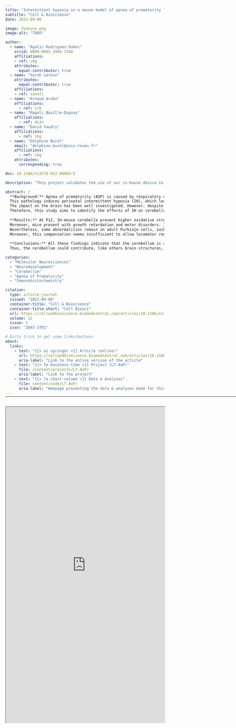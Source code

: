 ```yaml
---
title: "Intermittent hypoxia in a mouse model of apnea of prematurity leads to a retardation of cerebellar development and long-term functional deficits"
subtitle: "Cell & Bioscience"
date: 2022-09-06

image: feature.png
image-alt: "TODO"

author:
  - name: "Agalic Rodriguez-Duboc"
    orcid: 0000-0002-2084-3780
    affiliations:
    - ref: cbg
    attributes:
      equal-contributor: true
  - name: "Sarah Leroux"
    attributes:
      equal-contributor: true
    affiliations:
    - ref: sanofi
  - name: "Arnaud Arabo"
    affiliations:
      - ref: srb
  - name: "Magali Basille-Duguay"
    affiliations:
      - ref: dc2n
  - name: "David Vaudry"
    affiliations:
      - ref: cbg
  - name: "Delphine Burel"
    email: "delphine.burel@univ-rouen.fr"
    affiliations:
      - ref: cbg
    attributes:
      corresponding: true

doi: 10.1186/s13578-022-00869-5

description: "This project validates the use of our in-house device to implement an intermittent hypoxia protocol mimicking apnea of prematurity."

abstract: |
  **Background:** Apnea of prematurity (AOP) is caused by respiratory control immaturity and affects nearly 50% of premature newborns. 
  This pathology induces perinatal intermittent hypoxia (IH), which leads to neurodevelopmental disorders. 
  The impact on the brain has been well investigated. However, despite its functional importance and immaturity at birth, the involvement of the cerebellum remains poorly understood. 
  Therefore, this study aims to identify the effects of IH on cerebellar development using a mouse model of AOP consisting of repeated 2-min cycles of hypoxia and reoxygenation over 6 h and for 10 days starting on postnatal day 2 (P2).
  
  **Results:** At P12, IH-mouse cerebella present higher oxidative stress associated with delayed maturation of the cerebellar cortex and decreased dendritic arborization of Purkinje cells. 
  Moreover, mice present with growth retardation and motor disorders. In response to hypoxia, the developing cerebellum triggers compensatory mechanisms resulting in the unaltered organization of the cortical layers from P21 onwards. 
  Nevertheless, some abnormalities remain in adult Purkinje cells, such as the dendritic densification, the increase in afferent innervation, and axon hypomyelination. 
  Moreover, this compensation seems insufficient to allow locomotor recovery because adult mice still show motor impairment and significant disorders in spatial learning.
  
  **Conclusions:** All these findings indicate that the cerebellum is a target of intermittent hypoxia through alterations of developmental mechanisms leading to long-term functional deficits. 
  Thus, the cerebellum could contribute, like others brain structures, to explaining the pathophysiology of AOP.

categories:
  - "Molecular Neurosciences"
  - "Neurodevelopment"
  - "Cerebellum"
  - "Apnea of Prematurity"
  - "Immunohistochemistry"

citation:
  type: article-journal
  issued: "2022-09-06"
  container-title: "Cell & Bioscience"
  container-title-short: "Cell Biosci"
  url: https://cellandbioscience.biomedcentral.com/articles/10.1186/s13578-022-00869-5
  volume: 12
  issue: 1
  issn: "2045-3701"

# Dirty trick to get some links/buttons
about:
  links:
    - text: "{{< ai springer >}} Article (online)"
      url: https://cellandbioscience.biomedcentral.com/articles/10.1186/s13578-022-00869-5
      aria-label: "Link to the online version of the article"
    - text: "{{< fa business-time >}} Project (LT-AoP)"
      file: /content/projects/LT-AoP/
      aria-label: "Link to the project"
    - text: "{{< fa chart-column >}} Data & Analyses"
      file: content/code/LT-AoP/
      aria-label: "Webpage presenting the data & analyses made for this project"
---
```


<hr style="margin-bottom: 30px; margin-top: -12px;" width="900px">

<object data="CB22.pdf" type="application/pdf" width="100%" height="1000">
  <iframe width="100%" height="1000"
    src="https://docs.google.com/viewer?url=https://github.com/agalic-rd/agalic-rd.com/raw/main/content/pubs/articles/CB22/CB22.pdf&embedded=true">
  </iframe>
</object>